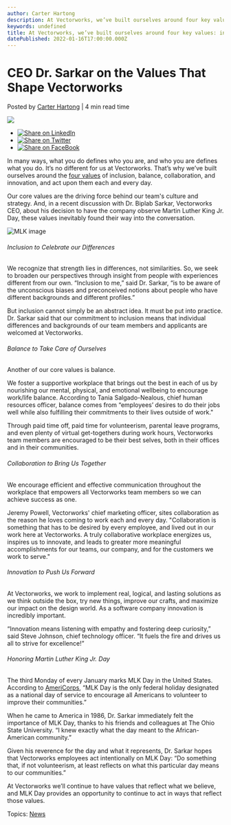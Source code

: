 ```yaml
---
author: Carter Hartong
description: At Vectorworks, we’ve built ourselves around four key values: inclusion, balance, collaboration, and innovation.
keywords: undefined
title: At Vectorworks, we’ve built ourselves around four key values: inclusion, balance, collaboration, and innovation. 
datePublished: 2022-01-16T17:00:00.000Z
---
```

  

# CEO Dr. Sarkar on the Values That Shape Vectorworks

 Posted by [Carter Hartong](https://blog.vectorworks.net/author/carter-hartong) | 4 min read time 

![](https://blog.vectorworks.net/hubfs/Blog%20Images/220112_MLK%20Day%20VW%20Values/Screen%20Shot%202022-01-12%20at%209.32.16%20AM.png) 

* [![Share on LinkedIn](https://2659751.fs1.hubspotusercontent-na1.net/hubfs/2659751/michaelDemo/share-LI.png)](http://www.linkedin.com/shareArticle?mini=true&url=https%3A%2F%2Fblog.vectorworks.net%2Fvalues-vectorworks-mlk-day)
* [![Share on Twitter](https://2659751.fs1.hubspotusercontent-na1.net/hubfs/2659751/michaelDemo/share-TW.png)](https://www.twitter.com/share?text=CEO%20Dr.%20Sarkar%20on%20the%20Values%20That%20Shape%20Vectorworks&url=https%3A%2F%2Fblog.vectorworks.net%2Fvalues-vectorworks-mlk-day&via=PMGTweets)
* [![Share on FaceBook](https://2659751.fs1.hubspotusercontent-na1.net/hubfs/2659751/michaelDemo/share-FB.png)](https://www.facebook.com/sharer/sharer.php?u=https%3A%2F%2Fblog.vectorworks.net%2Fvalues-vectorworks-mlk-day)

In many ways, what you do defines who you are, and who you are defines what you do. It’s no different for us at Vectorworks. That’s why we’ve built ourselves around the [four values](https://www.vectorworks.net/company/values) of inclusion, balance, collaboration, and innovation, and act upon them each and every day.

Our core values are the driving force behind our team's culture and strategy. And, in a recent discussion with Dr. Biplab Sarkar, Vectorworks CEO, about his decision to have the company observe Martin Luther King Jr. Day, these values inevitably found their way into the conversation.  

![MLK image](https://blog.vectorworks.net/hs-fs/hubfs/Blog%20Images/220112_MLK%20Day%20VW%20Values/MLK%20image.png?width=418&name=MLK%20image.png)

###### Inclusion to Celebrate our Differences

We recognize that strength lies in differences, not similarities. So, we seek to broaden our perspectives through insight from people with experiences different from our own. “Inclusion to me,” said Dr. Sarkar, “is to be aware of the unconscious biases and preconceived notions about people who have different backgrounds and different profiles.”

But inclusion cannot simply be an abstract idea. It must be put into practice. Dr. Sarkar said that our commitment to inclusion means that individual differences and backgrounds of our team members and applicants are welcomed at Vectorworks.

###### Balance to Take Care of Ourselves

Another of our core values is balance.

We foster a supportive workplace that brings out the best in each of us by nourishing our mental, physical, and emotional wellbeing to encourage work/life balance. According to Tania Salgado-Nealous, chief human resources officer, balance comes from “employees’ desires to do their jobs well while also fulfilling their commitments to their lives outside of work."

Through paid time off, paid time for volunteerism, parental leave programs, and even plenty of virtual get-togethers during work hours, Vectorworks team members are encouraged to be their best selves, both in their offices and in their communities. 

###### Collaboration to Bring Us Together

We encourage efficient and effective communication throughout the workplace that empowers all Vectorworks team members so we can achieve success as one. 

Jeremy Powell, Vectorworks' chief marketing officer, sites collaboration as the reason he loves coming to work each and every day. "Collaboration is something that has to be desired by every employee, and lived out in our work here at Vectorworks. A truly collaborative workplace energizes us, inspires us to innovate, and leads to greater more meaningful accomplishments for our teams, our company, and for the customers we work to serve."

###### Innovation to Push Us Forward

At Vectorworks, we work to implement real, logical, and lasting solutions as we think outside the box, try new things, improve our crafts, and maximize our impact on the design world. As a software company innovation is incredibly important. 

“Innovation means listening with empathy and fostering deep curiosity,” said Steve Johnson, chief technology officer. “It fuels the fire and drives us all to strive for excellence!”

###### Honoring Martin Luther King Jr. Day

The third Monday of every January marks MLK Day in the United States. According to [AmeriCorps](https://americorps.gov/newsroom/events/mlk-day), “MLK Day is the only federal holiday designated as a national day of service to encourage all Americans to volunteer to improve their communities.”

When he came to America in 1986, Dr. Sarkar immediately felt the importance of MLK Day, thanks to his friends and colleagues at The Ohio State University. “I knew exactly what the day meant to the African-American community.”

Given his reverence for the day and what it represents, Dr. Sarkar hopes that Vectorworks employees act intentionally on MLK Day: “Do something that, if not volunteerism, at least reflects on what this particular day means to our communities.”

At Vectorworks we’ll continue to have values that reflect what we believe, and MLK Day provides an opportunity to continue to act in ways that reflect those values.

 Topics: [News](https://blog.vectorworks.net/topic/news) 

  